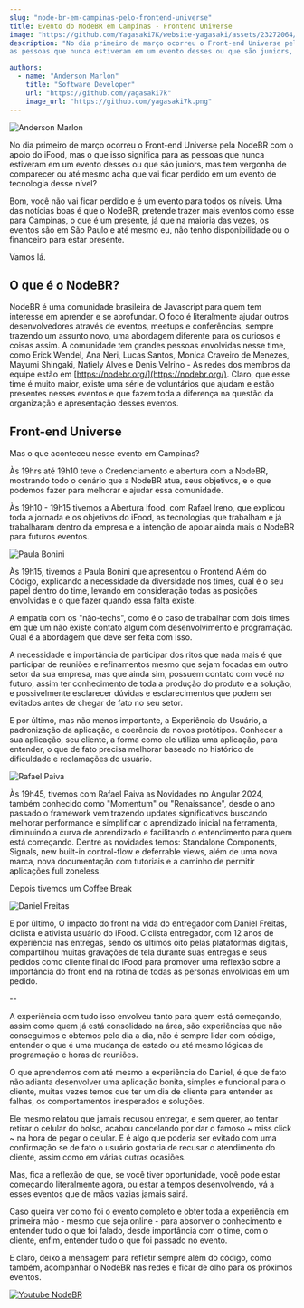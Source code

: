 ```yaml
---
slug: "node-br-em-campinas-pelo-frontend-universe"
title: Evento do NodeBR em Campinas - Frontend Universe
image: "https://github.com/Yagasaki7K/website-yagasaki/assets/23272064/6e1276cf-a8ea-4290-a8db-6dee6f93b3a8"
description: "No dia primeiro de março ocorreu o Front-end Universe pela NodeBR com o apoio do iFood, mas o que isso significa para
as pessoas que nunca estiveram em um evento desses ou que são juniors, mas tem vergonha de comparecer ou até mesmo ..."

authors:
  - name: "Anderson Marlon"
    title: "Software Developer"
    url: "https://github.com/yagasaki7k"
    image_url: "https://github.com/yagasaki7k.png"
---
```


![Anderson Marlon](https://github.com/Yagasaki7K/website-yagasaki/assets/23272064/6e1276cf-a8ea-4290-a8db-6dee6f93b3a8)

No dia primeiro de março ocorreu o Front-end Universe pela NodeBR com o apoio do iFood, mas o que isso significa para
as pessoas que nunca estiveram em um evento desses ou que são juniors, mas tem vergonha de comparecer ou até mesmo
acha que vai ficar perdido em um evento de tecnologia desse nível?

Bom, você não vai ficar perdido e é um evento para todos os níveis. Uma das notícias boas é que o NodeBR, pretende
trazer mais eventos como esse para Campinas, o que é um presente, já que na maioria das vezes, os eventos são em São
Paulo e até mesmo eu, não tenho disponibilidade ou o financeiro para estar presente.

Vamos lá.

## O que é o NodeBR?
NodeBR é uma comunidade brasileira de Javascript para quem tem interesse em aprender e se aprofundar. O foco é
literalmente ajudar outros desenvolvedores através de eventos, meetups e conferências, sempre trazendo um assunto novo,
uma abordagem diferente para os curiosos e coisas assim. A comunidade tem grandes pessoas envolvidas nesse time, como
Erick Wendel, Ana Neri, Lucas Santos, Monica Craveiro de Menezes, Mayumi Shingaki, Natiely Alves e Denis Velrino - As
redes dos membros da equipe estão em [https://nodebr.org/](https://nodebr.org/). Claro, que esse time é muito maior,
existe uma série de voluntários que ajudam e estão presentes nesses eventos e que fazem toda a diferença na questão da
organização e apresentação desses eventos.

## Front-end Universe
Mas o que aconteceu nesse evento em Campinas?

Às 19hrs até 19h10 teve o Credenciamento e abertura com a NodeBR, mostrando todo o cenário que a NodeBR atua, seus objetivos,
e o que podemos fazer para melhorar e ajudar essa comunidade. 

Às 19h10 - 19h15 tivemos a Abertura Ifood, com Rafael Ireno, que explicou toda a jornada e os objetivos do iFood, as
tecnologias que trabalham e já trabalharam dentro da empresa e a intenção de apoiar ainda mais o NodeBR para futuros
eventos.

![Paula Bonini](https://pbs.twimg.com/media/GHbg3IMWMAE8sNk?format=jpg&name=4096x4096)

Às 19h15, tivemos a Paula Bonini que apresentou o Frontend Além do Código, explicando a necessidade da diversidade nos
times, qual é o seu papel dentro do time, levando em consideração todas as posições envolvidas e o que fazer quando essa
falta existe. 

A empatia com os "não-techs", como é o caso de trabalhar com dois times em que um não existe contato algum
com desenvolvimento e programação. Qual é a abordagem que deve ser feita com isso. 

A necessidade e importância de participar dos ritos que nada mais é que participar de reuniões e refinamentos mesmo que
sejam focadas em outro setor da sua empresa, mas que ainda sim, possuem contato com você no futuro, assim ter
conhecimento de toda a produção do produto e a solução, e possivelmente esclarecer dúvidas e esclarecimentos que podem
ser evitados antes de chegar de fato no seu setor.

E por último, mas não menos importante, a Experiência do Usuário, a padronização da aplicação, e coerência de novos
protótipos. Conhecer a sua aplicação, seu cliente, a forma como ele utiliza uma aplicação, para entender, o que de
fato precisa melhorar baseado no histórico de dificuldade e reclamações do usuário.

![Rafael Paiva](https://pbs.twimg.com/media/GHV37c4WcAAdNrC?format=jpg&name=4096x4096)

Às 19h45, tivemos com Rafael Paiva as Novidades no Angular 2024, também conhecido como "Momentum" ou "Renaissance",
desde o ano passado o framework vem trazendo updates significativos buscando melhorar performance e simplificar o
aprendizado inicial na ferramenta, diminuindo a curva de aprendizado e facilitando o entendimento para quem está
começando. Dentre as novidades temos: Standalone Components, Signals, new built-in control-flow e deferrable views, além
de uma nova marca, nova documentação com tutoriais e a caminho de permitir aplicações full zoneless.

Depois tivemos um Coffee Break

![Daniel Freitas](https://pbs.twimg.com/media/GHgMJesWIAASfPT?format=jpg&name=4096x4096)

E por último, O impacto do front na vida do entregador com Daniel Freitas, ciclista e ativista usuário do iFood.
Ciclista entregador, com 12 anos de experiência nas entregas, sendo os últimos oito pelas plataformas digitais,
compartilhou muitas gravações de tela durante suas entregas e seus pedidos como cliente final do iFood para promover uma
reflexão sobre a importância do front end na rotina de todas as personas envolvidas em um pedido.

--

A experiência com tudo isso envolveu tanto para quem está começando, assim como quem já está consolidado na área,
são experiências que não conseguimos e obtemos pelo dia a dia, não é sempre lidar com código, entender o que é
uma mudança de estado ou até mesmo lógicas de programação e horas de reuniões.

O que aprendemos com até mesmo a experiência do Daniel, é que de fato não adianta desenvolver uma aplicação bonita,
simples e funcional para o cliente, muitas vezes temos que ter um dia de cliente para entender as falhas,
os comportamentos inesperados e soluções.

Ele mesmo relatou que jamais recusou entregar, e sem querer, ao tentar retirar o celular do bolso, acabou cancelando
por dar o famoso ~ miss click ~ na hora de pegar o celular. E é algo que poderia ser evitado com uma confirmação
se de fato o usuário gostaria de recusar o atendimento do cliente, assim como em várias outras ocasiões.

Mas, fica a reflexão de que, se você tiver oportunidade, você pode estar começando literalmente agora,
ou estar a tempos desenvolvendo, vá a esses eventos que de mãos vazias jamais sairá.

Caso queira ver como foi o evento completo e obter toda a experiência em primeira mão - mesmo que seja online - 
para absorver o conhecimento e entender tudo o que foi falado, desde importância com o time, com o cliente, enfim, 
entender tudo o que foi passado no evento.

E claro, deixo a mensagem para refletir sempre além do código, como também, acompanhar o NodeBR nas redes e ficar
de olho para os próximos eventos.

[![Youtube NodeBR](https://github.com/Yagasaki7K/website-yagasaki/assets/23272064/164f8001-2fac-48f5-adc3-a8b2006a330c)](https://youtu.be/BhokYnN1RGo)
